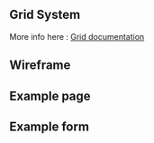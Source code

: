 
<Meta of={GridWireframeStories} />

## Grid System

More info here : [Grid documentation](https://axafrance.github.io/design-system/apollo/react/latest?path=/docs/guidelines-grid-system--grid)

## Wireframe

<Canvas of={GridWireframeStories.Wireframe} />
<Controls of={GridWireframeStories.Wireframe} />

## Example page

<Canvas of={GridExamplePageStories.Page} />
<Controls of={GridExamplePageStories.Page} />

## Example form

<Canvas of={GridExampleFormStories.Form} />
<Controls of={GridExampleFormStories.Form} />
